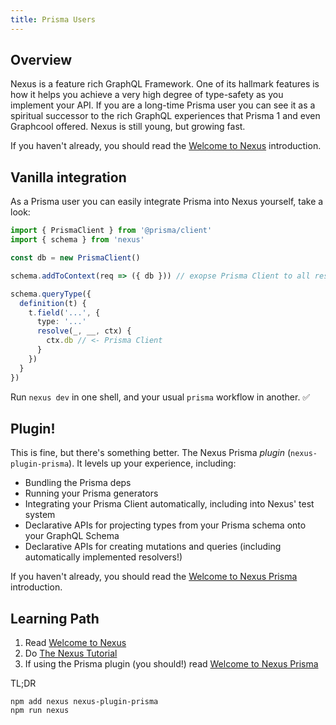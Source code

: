 ```yaml
---
title: Prisma Users
---
```


## Overview

Nexus is a feature rich GraphQL Framework. One of its hallmark features is how it helps you achieve a very high degree of type-safety as you implement your API. If you are a long-time Prisma user you can see it as a spiritual successor to the rich GraphQL experiences that Prisma 1 and even Graphcool offered. Nexus is still young, but growing fast.

If you haven't already, you should read the [Welcome to Nexus](../../getting-started/welcome-to-nexus) introduction.

## Vanilla integration

As a Prisma user you can easily integrate Prisma into Nexus yourself, take a look:

```ts
import { PrismaClient } from '@prisma/client'
import { schema } from 'nexus'

const db = new PrismaClient()

schema.addToContext(req => ({ db })) // exopse Prisma Client to all resolvers

schema.queryType({
  definition(t) {
    t.field('...', {
      type: '...'
      resolve(_, __, ctx) {
        ctx.db // <- Prisma Client
      }
    })
  }
})
```

Run `nexus dev` in one shell, and your usual `prisma` workflow in another. ✅

## Plugin!

This is fine, but there's something better. The Nexus Prisma _plugin_ (`nexus-plugin-prisma`). It levels up your experience, including:

- Bundling the Prisma deps
- Running your Prisma generators
- Integrating your Prisma Client automatically, including into Nexus' test system
- Declarative APIs for projecting types from your Prisma schema onto your GraphQL Schema
- Declarative APIs for creating mutations and queries (including automatically implemented resolvers!)

If you haven't already, you should read the [Welcome to Nexus Prisma](../../nexus-plugins/prisma) introduction.

## Learning Path

1. Read [Welcome to Nexus](../../getting-started/welcome-to-nexus)
2. Do [The Nexus Tutorial](../../getting-started/tutorial/chapter-introduction)
3. If using the Prisma plugin (you should!) read [Welcome to Nexus Prisma](../../nexus-plugins/prisma)

TL;DR

```bash-symbol
npm add nexus nexus-plugin-prisma
npm run nexus
```
